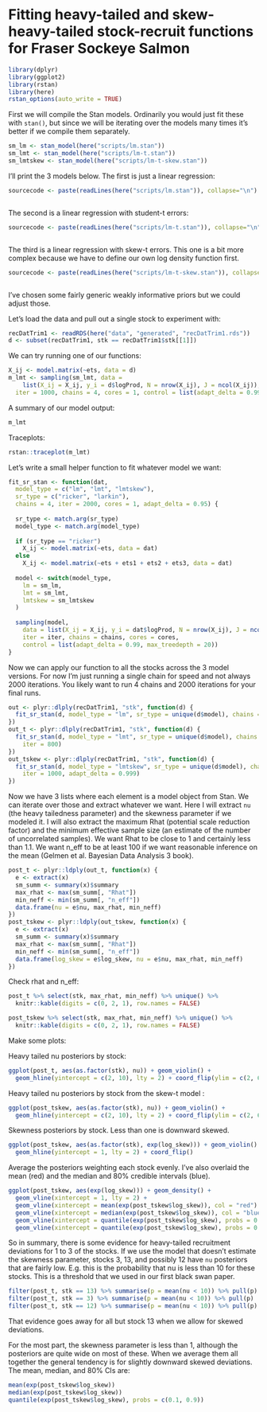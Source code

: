 # Fitting heavy-tailed and skew-heavy-tailed stock-recruit functions for Fraser Sockeye Salmon

```r
library(dplyr)
library(ggplot2)
library(rstan)
library(here)
rstan_options(auto_write = TRUE)
```

First we will compile the Stan models. Ordinarily you would just fit these with `stan()`, but since we will be iterating over the models many times it's better if we compile them separately. 

```r
sm_lm <- stan_model(here("scripts/lm.stan"))
sm_lmt <- stan_model(here("scripts/lm-t.stan"))
sm_lmtskew <- stan_model(here("scripts/lm-t-skew.stan"))
```

I'll print the 3 models below. The first is just a linear regression:

```r
sourcecode <- paste(readLines(here("scripts/lm.stan")), collapse="\n")
```

```r
```

The second is a linear regression with student-t  errors:

```r
sourcecode <- paste(readLines(here("scripts/lm-t.stan")), collapse="\n")
```

```r
```

The third is a linear regression with skew-t errors. This one is a bit more complex because we have to define our own log density function first.

```r
sourcecode <- paste(readLines(here("scripts/lm-t-skew.stan")), collapse="\n")
```

```r
```

I've chosen some fairly generic weakly informative priors but we could adjust those.

Let's load the data and pull out a single stock to experiment with:

```r
recDatTrim1 <- readRDS(here("data", "generated", "recDatTrim1.rds"))
d <- subset(recDatTrim1, stk == recDatTrim1$stk[[1]])
```

We can try running one of our functions:

```r
X_ij <- model.matrix(~ets, data = d)
m_lmt <- sampling(sm_lmt, data =
    list(X_ij = X_ij, y_i = d$logProd, N = nrow(X_ij), J = ncol(X_ij)),
  iter = 1000, chains = 4, cores = 1, control = list(adapt_delta = 0.99))
```

A summary of our model output:

```r
m_lmt
```

Traceplots:

```r
rstan::traceplot(m_lmt)
```

Let's write a small helper function to fit whatever model we want:

```r
fit_sr_stan <- function(dat,
  model_type = c("lm", "lmt", "lmtskew"),
  sr_type = c("ricker", "larkin"),
  chains = 4, iter = 2000, cores = 1, adapt_delta = 0.95) {
  
  sr_type <- match.arg(sr_type)
  model_type <- match.arg(model_type)
  
  if (sr_type == "ricker")
    X_ij <- model.matrix(~ets, data = dat)
  else
    X_ij <- model.matrix(~ets + ets1 + ets2 + ets3, data = dat)
  
  model <- switch(model_type,
    lm = sm_lm,
    lmt = sm_lmt,
    lmtskew = sm_lmtskew
  )
  
  sampling(model,
    data = list(X_ij = X_ij, y_i = dat$logProd, N = nrow(X_ij), J = ncol(X_ij)),
    iter = iter, chains = chains, cores = cores,
    control = list(adapt_delta = 0.99, max_treedepth = 20))
}
```

Now we can apply our function to all the stocks across the 3 model versions. For now I'm just running a single chain for speed and not always 2000 iterations. You likely want to run 4 chains and 2000 iterations for your final runs.

```r
out <- plyr::dlply(recDatTrim1, "stk", function(d) {
  fit_sr_stan(d, model_type = "lm", sr_type = unique(d$model), chains = 1)
})
out_t <- plyr::dlply(recDatTrim1, "stk", function(d) {
  fit_sr_stan(d, model_type = "lmt", sr_type = unique(d$model), chains = 1,
    iter = 800)
})
out_tskew <- plyr::dlply(recDatTrim1, "stk", function(d) {
  fit_sr_stan(d, model_type = "lmtskew", sr_type = unique(d$model), chains = 2,
    iter = 1000, adapt_delta = 0.999)
})
```

Now we have 3 lists where each element is a model object from Stan. We can iterate over those and extract whatever we want. Here I will extract `nu` (the heavy tailedness parameter) and the skewness parameter if we modeled it. I will also extract the maximum Rhat (potential scale reduction factor) and the minimum effective sample size (an estimate of the number of uncorrelated samples). We want Rhat to be close to 1 and certainly less than 1.1. We want n_eff to be at least 100 if we want reasonable inference on the mean (Gelmen et al. Bayesian Data Analysis 3 book).

```r
post_t <- plyr::ldply(out_t, function(x) {
  e <- extract(x)
  sm_summ <- summary(x)$summary
  max_rhat <- max(sm_summ[, "Rhat"])
  min_neff <- min(sm_summ[, "n_eff"])
  data.frame(nu = e$nu, max_rhat, min_neff)
})
post_tskew <- plyr::ldply(out_tskew, function(x) {
  e <- extract(x)
  sm_summ <- summary(x)$summary
  max_rhat <- max(sm_summ[, "Rhat"])
  min_neff <- min(sm_summ[, "n_eff"])
  data.frame(log_skew = e$log_skew, nu = e$nu, max_rhat, min_neff)
})
```

Check rhat and n_eff:

```r
post_t %>% select(stk, max_rhat, min_neff) %>% unique() %>% 
  knitr::kable(digits = c(0, 2, 1), row.names = FALSE)
```

```r
post_tskew %>% select(stk, max_rhat, min_neff) %>% unique() %>% 
  knitr::kable(digits = c(0, 2, 1), row.names = FALSE)
```

Make some plots:

Heavy tailed nu posteriors by stock:

```r
ggplot(post_t, aes(as.factor(stk), nu)) + geom_violin() +
  geom_hline(yintercept = c(2, 10), lty = 2) + coord_flip(ylim = c(2, 65))
```

Heavy tailed nu posteriors by stock from the skew-t model :

```r
ggplot(post_tskew, aes(as.factor(stk), nu)) + geom_violin() +
  geom_hline(yintercept = c(2, 10), lty = 2) + coord_flip(ylim = c(2, 65))
```

Skewness posteriors by stock. Less than one is downward skewed.

```r
ggplot(post_tskew, aes(as.factor(stk), exp(log_skew))) + geom_violin() +
  geom_hline(yintercept = 1, lty = 2) + coord_flip()
```

Average the posteriors weighting each stock evenly. I've also overlaid the mean (red) and the median and 80% credible intervals (blue).

```r
ggplot(post_tskew, aes(exp(log_skew))) + geom_density() +
  geom_vline(xintercept = 1, lty = 2) +
  geom_vline(xintercept = mean(exp(post_tskew$log_skew)), col = "red") +
  geom_vline(xintercept = median(exp(post_tskew$log_skew)), col = "blue") +
  geom_vline(xintercept = quantile(exp(post_tskew$log_skew), probs = 0.1), col = "blue") +
  geom_vline(xintercept = quantile(exp(post_tskew$log_skew), probs = 0.9), col = "blue")
```

So in summary, there is some evidence for heavy-tailed recruitment deviations for 1 to 3 of the stocks. If we use the model that doesn't estimate the skewness parameter, stocks 3, 13, and possibly 12 have `nu` posteriors that are fairly low. E.g. this is the probability that nu is less than 10 for these stocks. This is a threshold that we used in our first black swan paper. 

```r
filter(post_t, stk == 13) %>% summarise(p = mean(nu < 10)) %>% pull(p)
filter(post_t, stk == 3) %>% summarise(p = mean(nu < 10)) %>% pull(p)
filter(post_t, stk == 12) %>% summarise(p = mean(nu < 10)) %>% pull(p)
```

That evidence goes away for all but stock 13 when we allow for skewed deviations. 

For the most part, the skewness parameter is less than 1, although the posteriors are quite wide on most of these. When we average them all together the general tendency is for slightly downward skewed deviations. The mean, median, and 80% CIs are:

```r
mean(exp(post_tskew$log_skew))
median(exp(post_tskew$log_skew))
quantile(exp(post_tskew$log_skew), probs = c(0.1, 0.9))
```
